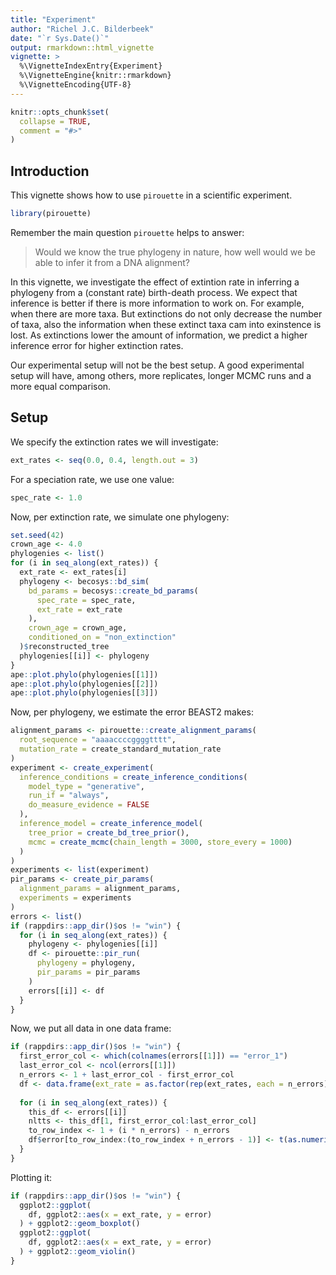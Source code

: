 ```yaml
---
title: "Experiment"
author: "Richel J.C. Bilderbeek"
date: "`r Sys.Date()`"
output: rmarkdown::html_vignette
vignette: >
  %\VignetteIndexEntry{Experiment}
  %\VignetteEngine{knitr::rmarkdown}
  %\VignetteEncoding{UTF-8}
---
```


```r
knitr::opts_chunk$set(
  collapse = TRUE,
  comment = "#>"
)
```

## Introduction

This vignette shows how to use `pirouette` in a scientific experiment.

```r
library(pirouette)
```

Remember the main question `pirouette` helps to answer:

> Would we know the true phylogeny in nature,
> how well would we be able to infer it 
> from a DNA alignment?

In this vignette, we investigate the effect of extintion rate in inferring
a phylogeny from a (constant rate) birth-death process. We expect that
inference is better if there is more information to work on. For example,
when there are more taxa. But extinctions do not only decrease the number
of taxa, also the information when these extinct taxa cam into exinstence
is lost. As extinctions lower the amount of information, we predict
a higher inference error for higher extinction rates.

Our experimental setup will not be the best setup. A good experimental
setup will have, among others, more replicates, longer MCMC runs
and a more equal comparison.

## Setup

We specify the extinction rates we will investigate:

```r
ext_rates <- seq(0.0, 0.4, length.out = 3)
```

For a speciation rate, we use one value:

```r
spec_rate <- 1.0
```

Now, per extinction rate, we simulate one phylogeny:

```r
set.seed(42)
crown_age <- 4.0
phylogenies <- list()
for (i in seq_along(ext_rates)) {
  ext_rate <- ext_rates[i]
  phylogeny <- becosys::bd_sim(
    bd_params = becosys::create_bd_params(
      spec_rate = spec_rate,  
      ext_rate = ext_rate
    ),
    crown_age = crown_age,
    conditioned_on = "non_extinction"
  )$reconstructed_tree
  phylogenies[[i]] <- phylogeny
}
ape::plot.phylo(phylogenies[[1]])
ape::plot.phylo(phylogenies[[2]])
ape::plot.phylo(phylogenies[[3]])
```


Now, per phylogeny, we estimate the error BEAST2 makes:

```r
alignment_params <- pirouette::create_alignment_params(
  root_sequence = "aaaaccccggggtttt",
  mutation_rate = create_standard_mutation_rate
)
experiment <- create_experiment(
  inference_conditions = create_inference_conditions(
    model_type = "generative",
    run_if = "always",
    do_measure_evidence = FALSE
  ),
  inference_model = create_inference_model(
    tree_prior = create_bd_tree_prior(),
    mcmc = create_mcmc(chain_length = 3000, store_every = 1000)
  )
)
experiments <- list(experiment)
pir_params <- create_pir_params(
  alignment_params = alignment_params,
  experiments = experiments
)
errors <- list()
if (rappdirs::app_dir()$os != "win") {
  for (i in seq_along(ext_rates)) {
    phylogeny <- phylogenies[[i]]
    df <- pirouette::pir_run(
      phylogeny = phylogeny,
      pir_params = pir_params
    )
    errors[[i]] <- df
  }
}
```

Now, we put all data in one data frame:

```r
if (rappdirs::app_dir()$os != "win") {
  first_error_col <- which(colnames(errors[[1]]) == "error_1")
  last_error_col <- ncol(errors[[1]])
  n_errors <- 1 + last_error_col - first_error_col
  df <- data.frame(ext_rate = as.factor(rep(ext_rates, each = n_errors)), idx = seq(1, n_errors), error = NA)
  
  for (i in seq_along(ext_rates)) {
    this_df <- errors[[i]]
    nltts <- this_df[1, first_error_col:last_error_col]
    to_row_index <- 1 + (i * n_errors) - n_errors 
    df$error[to_row_index:(to_row_index + n_errors - 1)] <- t(as.numeric(nltts)) 
  }
}
```

Plotting it:

```r
if (rappdirs::app_dir()$os != "win") {
  ggplot2::ggplot(
    df, ggplot2::aes(x = ext_rate, y = error)
  ) + ggplot2::geom_boxplot()
  ggplot2::ggplot(
    df, ggplot2::aes(x = ext_rate, y = error)
  ) + ggplot2::geom_violin()
}
```
